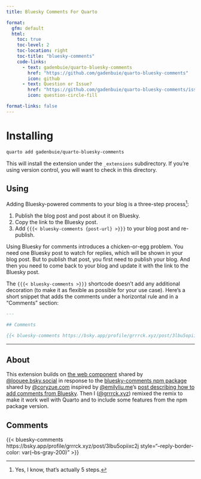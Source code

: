 ```yaml
---
title: Bluesky Comments For Quarto

format:
  gfm: default
  html:
    toc: true
    toc-level: 2
    toc-location: right
    toc-title: "bluesky-comments"
    code-links:
      - text: gadenbuie/quarto-bluesky-comments
        href: "https://github.com/gadenbuie/quarto-bluesky-comments"
        icon: github
      - text: Question or Issue?
        href: "https://github.com/gadenbuie/quarto-bluesky-comments/issues/new"
        icon: question-circle-fill

format-links: false
---
```


# Installing

```bash
quarto add gadenbuie/quarto-bluesky-comments
```

This will install the extension under the `_extensions` subdirectory.
If you're using version control, you will want to check in this directory.

## Using

Adding Bluesky-powered comments to your blog is a three-step process[^five-steps]:

1. Publish the blog post and post about it on Bluesky.
2. Copy the link to the Bluesky post.
3. Add `{{{< bluesky-comments {post-url} >}}}` to your blog post and re-publish.

[^five-steps]: Yes, I know, that's actually 5 steps.

Using Bluesky for comments introduces a chicken-or-egg problem.
You need one Bluesky post to watch for replies, which will be shown in your blog post.
But to publish that post, you first need to publish your blog.
And then you need to come back to your blog and update it with the link to the Bluesky post.

The `{{{< bluesky-comments >}}}` shortcode doesn't add any additional decoration (to make it as flexible as possible for your use case).
Here's a short snippet that adds the comments under a horizontal rule and in a "Comments" section:

```.markdown
---

## Comments

{{< bluesky-comments https://bsky.app/profile/grrrck.xyz/post/3lbu5opiixc2j >}}
```


::: {.content-visible when-format="html"}
---

## About

This extension builds on [the web component](https://gist.github.com/LoueeD/b7dec10b2ea56c825cbb0b3a514720ed) shared by [\@loouee.bsky.social](https://bsky.app/profile/louee.bsky.social/post/3lbsizqjik22o) in response to the [bluesky-comments npm package](https://github.com/czue/bluesky-comments) shared by [\@coryzue.com](https://bsky.app/profile/coryzue.com/post/3lbrko5zsgk24) inspired by [\@emilyliu.me](https://bsky.app/profile/emilyliu.me)'s [post describing how to add comments from Bluesky](https://bsky.app/profile/emilyliu.me/post/3lbqta5lnck2i).
Then I ([\@grrrck.xyz](https://bsky.app/profile/grrrck.xyz)) remixed the remix to make it work well with Quarto and to include some features from the npm package version.

## Comments

{{< bluesky-comments https://bsky.app/profile/grrrck.xyz/post/3lbu5opiixc2j style="--reply-border-color: var(--bs-gray-200)" >}}
:::
